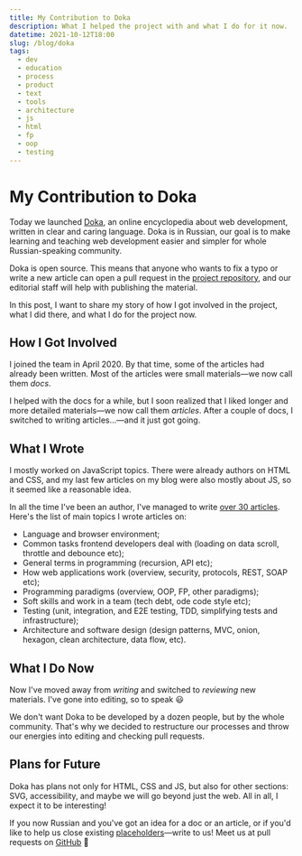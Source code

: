 ```yaml
---
title: My Contribution to Doka
description: What I helped the project with and what I do for it now.
datetime: 2021-10-12T18:00
slug: /blog/doka
tags:
  - dev
  - education
  - process
  - product
  - text
  - tools
  - architecture
  - js
  - html
  - fp
  - oop
  - testing
---
```


# My Contribution to Doka

Today we launched [Doka](https://doka.guide), an online encyclopedia about web development, written in clear and caring language. Doka is in Russian, our goal is to make learning and teaching web development easier and simpler for whole Russian-speaking community.

Doka is open source. This means that anyone who wants to fix a typo or write a new article can open a pull request in the [project repository](https://github.com/doka-guide/content), and our editorial staff will help with publishing the material.

In this post, I want to share my story of how I got involved in the project, what I did there, and what I do for the project now.

## How I Got Involved

I joined the team in April 2020. By that time, some of the articles had already been written. Most of the articles were small materials—we now call them _docs_.

I helped with the docs for a while, but I soon realized that I liked longer and more detailed materials—we now call them _articles_. After a couple of docs, I switched to writing articles...—and it just got going.

## What I Wrote

I mostly worked on JavaScript topics. There were already authors on HTML and CSS, and my last few articles on my blog were also mostly about JS, so it seemed like a reasonable idea.

In all the time I've been an author, I've managed to write [over 30 articles](https://doka.guide/people/bespoyasov/). Here's the list of main topics I wrote articles on:

- Language and browser environment;
- Common tasks frontend developers deal with (loading on data scroll, throttle and debounce etc);
- General terms in programming (recursion, API etc);
- How web applications work (overview, security, protocols, REST, SOAP etc);
- Programming paradigms (overview, OOP, FP, other paradigms);
- Soft skills and work in a team (tech debt, ode code style etc);
- Testing (unit, integration, and E2E testing, TDD, simplifying tests and infrastructure);
- Architecture and software design (design patterns, MVC, onion, hexagon, clean architecture, data flow, etc).

## What I Do Now

Now I've moved away from _writing_ and switched to _reviewing_ new materials. I've gone into editing, so to speak 😃

We don't want Doka to be developed by a dozen people, but by the whole community. That's why we decided to restructure our processes and throw our energies into editing and checking pull requests.

## Plans for Future

Doka has plans not only for HTML, CSS and JS, but also for other sections: SVG, accessibility, and maybe we will go beyond just the web. All in all, I expect it to be interesting!

If you now Russian and you've got an idea for a doc or an article, or if you'd like to help us close existing [placeholders](https://github.com/doka-guide/content/issues)—write to us! Meet us at pull requests on [GitHub](https://github.com/doka-guide/content) 👋
